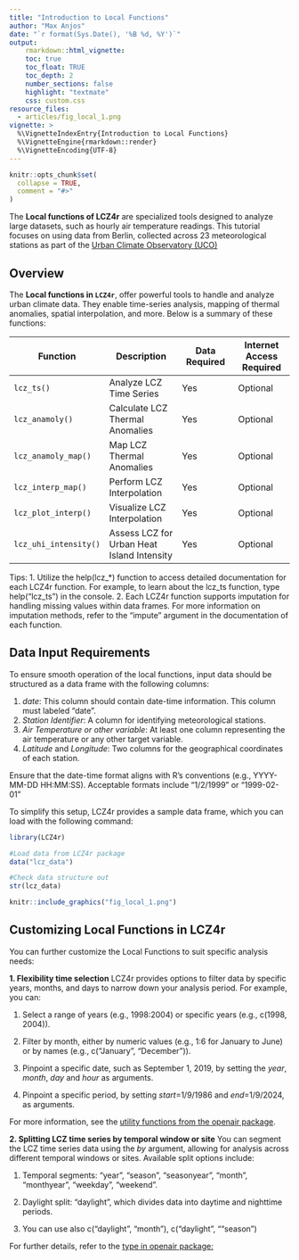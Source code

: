 ```yaml
---
title: "Introduction to Local Functions"
author: "Max Anjos"
date: "`r format(Sys.Date(), '%B %d, %Y')`"
output:
    rmarkdown::html_vignette:
    toc: true
    toc_float: TRUE
    toc_depth: 2
    number_sections: false
    highlight: "textmate"
    css: custom.css
resource_files:
  - articles/fig_local_1.png
vignette: >
  %\VignetteIndexEntry{Introduction to Local Functions}
  %\VignetteEngine{rmarkdown::render}
  %\VignetteEncoding{UTF-8}
---
```


```r
knitr::opts_chunk$set(
  collapse = TRUE,
  comment = "#>"
)
```

The **Local functions of LCZ4r** are specialized tools designed to analyze large datasets, such as hourly air temperature readings. This tutorial focuses on using data from Berlin, collected across 23 meteorological stations as part of the [Urban Climate Observatory (UCO)](https://www.tu.berlin/en/klima/institutions-and-services/urban-climate-observatory)

## Overview

The **Local functions in `LCZ4r`**, offer powerful tools to handle and analyze urban climate data. They enable time-series analysis, mapping of thermal anomalies, spatial interpolation, and more. Below is a summary of these functions:

| Function              | Description                                | Data Required | Internet Access Required |
|-----------------|----------------------|-----------------|-----------------|
| `lcz_ts()`            | Analyze LCZ Time Series                    | Yes           | Optional               |
| `lcz_anamoly()`       | Calculate LCZ Thermal Anomalies            | Yes           | Optional                 |
| `lcz_anamoly_map()`   | Map LCZ Thermal Anomalies                  | Yes           | Optional                 |
| `lcz_interp_map()`    | Perform LCZ Interpolation                  | Yes           | Optional                 |
| `lcz_plot_interp()`   | Visualize LCZ Interpolation                | Yes           | Optional                 |
| `lcz_uhi_intensity()` | Assess LCZ for Urban Heat Island Intensity | Yes           | Optional                 |


Tips: 
1. Utilize the help(lcz\_\*) function to access detailed documentation for each LCZ4r function. For example, to learn about the lcz_ts function, type help("lcz_ts") in the console.
2. Each LCZ4r function supports imputation for handling missing values within data frames. For more information on imputation methods, refer to the "impute" argument in the documentation of each function.

## Data Input Requirements

To ensure smooth operation of the local functions, input data should be structured as a data frame with the following columns:

1.  *date*: This column should contain date-time information. This column must labeled "date".
2.  *Station Identifier*: A column for identifying meteorological stations.
3.  *Air Temperature or other variable*: At least one column representing the air temperature or any other target variable.
4.  *Latitude* and *Longitude*: Two columns for the geographical coordinates of each station.

Ensure that the date-time format aligns with R's conventions (e.g., YYYY-MM-DD HH:MM:SS). Acceptable formats include "1/2/1999" or "1999-02-01"

To simplify this setup, LCZ4r provides a sample data frame, which you can load with the following command:

```r
library(LCZ4r)

#Load data from LCZ4r package
data("lcz_data")

#Check data structure out
str(lcz_data)

```

```r
knitr::include_graphics("fig_local_1.png")
```

## Customizing Local Functions in LCZ4r

You can further customize the Local Functions to suit specific analysis needs:

**1. Flexibility time selection**
LCZ4r provides options to filter data by specific years, months, and days to narrow down your analysis period. For example, you can:

1. Select a range of years (e.g., 1998:2004) or specific years (e.g., c(1998, 2004)).

2. Filter by month, either by numeric values (e.g., 1:6 for January to June) or by names (e.g., c("January", "December")).

3. Pinpoint a specific date, such as September 1, 2019, by setting the *year*, *month*, *day* and *hour* as arguments.

4. Pinpoint a specific period, by setting *start*=1/9/1986 and *end*=1/9/2024, as arguments.

For more information, see the [utility functions from the openair package](https://bookdown.org/david_carslaw/openair/sections/utilities/utility-functions.html#sec-selectByDate).

**2. Splitting LCZ time series by temporal window or site**
You can segment the LCZ time series data using the *by* argument, allowing for analysis across different temporal windows or sites. Available split options include:

1. Temporal segments: "year", "season", "seasonyear", "month", "monthyear", "weekday", "weekend".

2. Daylight split: "daylight", which divides data into daytime and nighttime periods.

3. You can use also c("daylight", "month"), c("daylight", ""season")

For further details, refer to the [type in openair package:](https://bookdown.org/david_carslaw/openair/sections/intro/openair-package.html#the-type-option)


